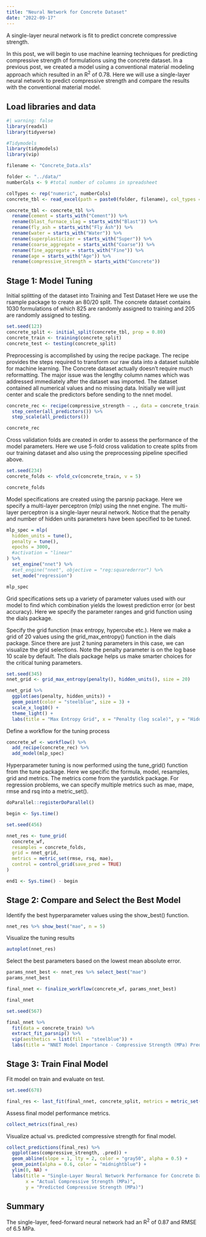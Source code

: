 ```yaml
---
title: "Neural Network for Concrete Dataset"
date: "2022-09-17"
---
```


A single-layer neural network is fit to predict concrete compressive strength.

In this post, we will begin to use machine learning techniques for predicting compressive strength of formulations using the concrete dataset.  In a previous post, we created a model using a conventional material modeling approach which resulted in an R^2^ of 0.78.  Here we will use a single-layer neural network to predict compressive strength and compare the results with the conventional material model.

## Load libraries and data
```r
#| warning: false
library(readxl)
library(tidyverse)

#Tidymodels
library(tidymodels)
library(vip)
```

```r
filename <- "Concrete_Data.xls"

folder <- "../data/"
numberCols <- 9 #total number of columns in spreadsheet

colTypes <- rep("numeric", numberCols)
concrete_tbl <- read_excel(path = paste0(folder, filename), col_types = colTypes)

concrete_tbl <- concrete_tbl %>%
  rename(cement = starts_with("Cement")) %>%
  rename(blast_furnace_slag = starts_with("Blast")) %>%
  rename(fly_ash = starts_with("Fly Ash")) %>%
  rename(water = starts_with("Water")) %>%
  rename(superplasticizer = starts_with("Super")) %>%
  rename(coarse_aggregate = starts_with("Coarse")) %>%
  rename(fine_aggregate = starts_with("Fine")) %>%
  rename(age = starts_with("Age")) %>%
  rename(compressive_strength = starts_with("Concrete"))
```

## Stage 1: Model Tuning

Initial splitting of the dataset into Training and Test Dataset  Here we use the rsample package to create an 80/20 split.  The concrete dataset contains 1030 formulations of which 825 are randomly assigned to training and 205 are randomly assigned to testing.

```r
set.seed(123)
concrete_split <- initial_split(concrete_tbl, prop = 0.80)
concrete_train <- training(concrete_split)
concrete_test <- testing(concrete_split)
```

Preprocessing is accomplished by using the recipe package.  The recipe provides the steps required to transform our raw data into a dataset suitable for machine learning.  The Concrete dataset actually doesn't require much reformatting.  The major issue was the lengthy column names which was addressed immediately after the dataset was imported.  The dataset contained all numerical values and no missing data.  Initially we will just center and scale the predictors before sending to the nnet model.
```r
concrete_rec <- recipe(compressive_strength ~ ., data = concrete_train) %>%
  step_center(all_predictors()) %>%
  step_scale(all_predictors())

concrete_rec
```

Cross validation folds are created in order to assess the performance of the model parameters.  Here we use 5-fold cross validation to create splits from our training dataset and also using the preprocessing pipeline specified above.
```r
set.seed(234)
concrete_folds <- vfold_cv(concrete_train, v = 5)

concrete_folds
```

Model specifications are created using the parsnip package.  Here we specify a multi-layer perceptron (mlp) using the nnet engine.  The multi-layer perceptron is a single-layer neural network.  Notice that the penalty and number of hidden units parameters have been specified to be tuned.
```r
mlp_spec = mlp(
  hidden_units = tune(),
  penalty = tune(),
  epochs = 3000,
  #activation = "linear"
) %>%
  set_engine("nnet") %>%
  #set_engine("nnet", objective = "reg:squarederror") %>%
  set_mode("regression")

mlp_spec
```
Grid specifications sets up a variety of parameter values used with our model to find which combination yields the lowest prediction error (or best accuracy).  Here we specify the parameter ranges and grid function using the dials package.

Specify the grid function (max entropy, hypercube etc.).  Here we make a grid of 20 values using the grid_max_entropy() function in the dials package.  Since there are just 2 tuning parameters in this case, we can visualize the grid selections.  Note the penalty parameter is on the log base 10 scale by default.  The dials package helps us make smarter choices for the critical tuning parameters.
```r
set.seed(345)
nnet_grid <- grid_max_entropy(penalty(), hidden_units(), size = 20)

nnet_grid %>%
  ggplot(aes(penalty, hidden_units)) +
  geom_point(color = "steelblue", size = 3) +
  scale_x_log10() +
  theme_light() +
  labs(title = "Max Entropy Grid", x = "Penalty (log scale)", y = "Hidden Units")
```

Define a workflow for the tuning process
```r
concrete_wf <- workflow() %>%
  add_recipe(concrete_rec) %>%
  add_model(mlp_spec)
```

Hyperparameter tuning is now performed using the tune_grid() function from the tune package.  Here we specific the formula, model, resamples, grid and metrics.  The metrics come from the yardstick package. For regression problems, we can specify multiple metrics such as mae, mape, rmse and rsq into a metric_set().
```r
doParallel::registerDoParallel()

begin <- Sys.time()

set.seed(456)

nnet_res <- tune_grid(
  concrete_wf,
  resamples = concrete_folds,
  grid = nnet_grid,
  metrics = metric_set(rmse, rsq, mae),
  control = control_grid(save_pred = TRUE)
)

end1 <- Sys.time() - begin

```
## Stage 2: Compare and Select the Best Model

Identify the best hyperparameter values using the show_best() function.
```r
nnet_res %>% show_best("mae", n = 5)
```
Visualize the tuning results  
```r
autoplot(nnet_res)
```

Select the best parameters based on the lowest mean absolute error.
```r
params_nnet_best <- nnet_res %>% select_best("mae")
params_nnet_best
```

```r
final_nnet <- finalize_workflow(concrete_wf, params_nnet_best)

final_nnet
```

```r
set.seed(567)

final_nnet %>%
  fit(data = concrete_train) %>%
  extract_fit_parsnip() %>%
  vip(aesthetics = list(fill = "steelblue")) +
  labs(title = "NNET Model Importance - Compressive Strength (MPa) Prediction")
```
## Stage 3: Train Final Model

Fit model on train and evaluate on test.
```r
set.seed(678)

final_res <- last_fit(final_nnet, concrete_split, metrics = metric_set(rmse, rsq, mae))
```


Assess final model performance metrics.
```r
collect_metrics(final_res)
```

Visualize actual vs. predicted compressive strength for final model.  
```r
collect_predictions(final_res) %>%
  ggplot(aes(compressive_strength, .pred)) +
  geom_abline(slope = 1, lty = 2, color = "gray50", alpha = 0.5) +
  geom_point(alpha = 0.6, color = "midnightblue") +
  ylim(0, NA) +
  labs(title = "Single-Layer Neural Network Performance for Concrete Dataset", 
       x = "Actual Compressive Strength (MPa)", 
       y = "Predicted Compressive Strength (MPa)")
```

## Summary

The single-layer, feed-forward neural network had an R^2^ of 0.87 and RMSE of 6.5 MPa.
